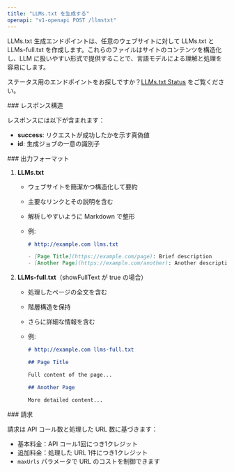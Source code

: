 ```yaml
---
title: "LLMs.txt を生成する"
openapi: "v1-openapi POST /llmstxt"
---
```


LLMs.txt 生成エンドポイントは、任意のウェブサイトに対して LLMs.txt と LLMs-full.txt を作成します。これらのファイルはサイトのコンテンツを構造化し、LLM に扱いやすい形式で提供することで、言語モデルによる理解と処理を容易にします。

ステータス用のエンドポイントをお探しですか？[LLMs.txt Status](/ja/api-reference/endpoint/llmstxt-get) をご覧ください。

<div id="response-structure">
  ### レスポンス構造
</div>

レスポンスには以下が含まれます：

* **success**: リクエストが成功したかを示す真偽値
* **id**: 生成ジョブの一意の識別子

<div id="output-format">
  ### 出力フォーマット
</div>

1. **LLMs.txt**

   * ウェブサイトを簡潔かつ構造化して要約
   * 主要なリンクとその説明を含む
   * 解析しやすいように Markdown で整形
   * 例:

     ```markdown
     # http://example.com llms.txt

     - [Page Title](https://example.com/page): Brief description
     - [Another Page](https://example.com/another): Another description
     ```

2. **LLMs-full.txt**（showFullText が true の場合）

   * 処理したページの全文を含む
   * 階層構造を保持
   * さらに詳細な情報を含む
   * 例:

     ```markdown
     # http://example.com llms-full.txt

     ## Page Title

     Full content of the page...

     ## Another Page

     More detailed content...
     ```

<div id="billing">
  ### 請求
</div>

請求は API コール数と処理した URL 数に基づきます：

* 基本料金：API コール1回につき1クレジット
* 追加料金：処理した URL 1件につき1クレジット
* `maxUrls` パラメータで URL のコストを制御できます